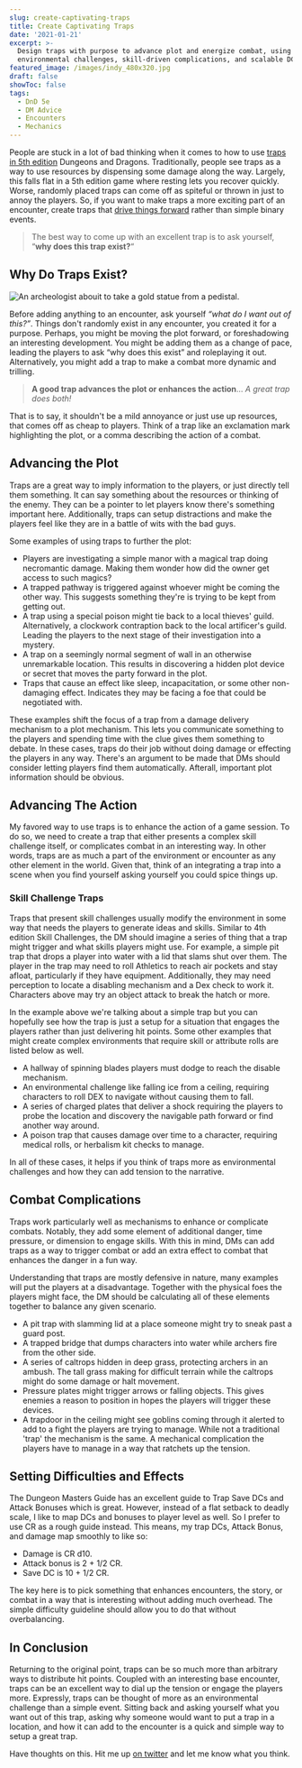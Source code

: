 ```yaml
---
slug: create-captivating-traps
title: Create Captivating Traps
date: '2021-01-21'
excerpt: >-
  Design traps with purpose to advance plot and energize combat, using
  environmental challenges, skill-driven complications, and scalable DCs.
featured_image: /images/indy_480x320.jpg
draft: false
showToc: false
tags:
  - DnD 5e
  - DM Advice
  - Encounters
  - Mechanics
---
```


People are stuck in a lot of bad thinking when it comes to how to use [traps in 5th edition](https://www.5esrd.com/gamemastering/traps/) Dungeons and Dragons. Traditionally, people see traps as a way to use resources by dispensing some damage along the way. Largely, this falls flat in a 5th edition game where resting lets you recover quickly. Worse, randomly placed traps can come off as spiteful or thrown in just to annoy the players. So, if you want to make traps a more exciting part of an encounter, create traps that [drive things forward](/2021/01/03/progressive-failures-and-rising-tension-in-5th-edition/) rather than simple binary events. 



> The best way to come up with an excellent trap is to ask yourself, &#8220;<strong>why does this trap exist?</strong>&#8220;



## Why Do Traps Exist? 

![An archeologist abouit to take a gold statue from a pedistal.](/images/indy_480x320.jpg)

Before adding anything to an encounter, ask yourself _&#8220;what do I want out of this?&#8221;_. Things don't randomly exist in any encounter, you created it for a purpose. Perhaps, you might be moving the plot forward, or foreshadowing an interesting development. You might be adding them as a change of pace, leading the players to ask &#8220;why does this exist&#8221; and roleplaying it out. Alternatively, you might add a trap to make a combat more dynamic and trilling.



> <strong>A good trap advances the plot or enhances the action</strong>… <em>A great trap does both!</em>



That is to say, it shouldn't be a mild annoyance or just use up resources, that comes off as cheap to players. Think of a trap like an exclamation mark highlighting the plot, or a comma describing the action of a combat.

## Advancing the Plot 

Traps are a great way to imply information to the players, or just directly tell them something. It can say something about the resources or thinking of the enemy. They can be a pointer to let players know there's something important here. Additionally, traps can setup distractions and make the players feel like they are in a battle of wits with the bad guys. 

Some examples of using traps to further the plot:

  * Players are investigating a simple manor with a magical trap doing necromantic damage. Making them wonder how did the owner get access to such magics?
  * A trapped pathway is triggered against whoever might be coming the other way. This suggests something they're is trying to be kept from getting out. 
  * A trap using a special poison might tie back to a local thieves' guild. Alternatively, a clockwork contraption back to the local artificer's guild. Leading the players to the next stage of their investigation into a mystery.
  * A trap on a seemingly normal segment of wall in an otherwise unremarkable location. This results in discovering a hidden plot device or secret that moves the party forward in the plot.
  * Traps that cause an effect like sleep, incapacitation, or some other non-damaging effect. Indicates they may be facing a foe that could be negotiated with.

These examples shift the focus of a trap from a damage delivery mechanism to a plot mechanism. This lets you communicate something to the players and spending time with the clue gives them something to debate. In these cases, traps do their job without doing damage or effecting the players in any way. There's an argument to be made that DMs should consider letting players find them automatically. Afterall, important plot information should be obvious. 

## Advancing The Action 

My favored way to use traps is to enhance the action of a game session. To do so, we need to create a trap that either presents a complex skill challenge itself, or complicates combat in an interesting way. In other words, traps are as much a part of the environment or encounter as any other element in the world. Given that, think of an integrating a trap into a scene when you find yourself asking yourself you could spice things up. 

### Skill Challenge Traps

Traps that present skill challenges usually modify the environment in some way that needs the players to generate ideas and skills. Similar to 4th edition Skill Challenges, the DM should imagine a series of thing that a trap might trigger and what skills players might use. For example, a simple pit trap that drops a player into water with a lid that slams shut over them. The player in the trap may need to roll Athletics to reach air pockets and stay afloat, particularly if they have equipment. Additionally, they may need perception to locate a disabling mechanism and a Dex check to work it. Characters above may try an object attack to break the hatch or more. 

In the example above we're talking about a simple trap but you can hopefully see how the trap is just a setup for a situation that engages the players rather than just delivering hit points. Some other examples that might create complex environments that require skill or attribute rolls are listed below as well.

  * A hallway of spinning blades players must dodge to reach the disable mechanism.
  * An environmental challenge like falling ice from a ceiling, requiring characters to roll DEX to navigate without causing them to fall.
  * A series of charged plates that deliver a shock requiring the players to probe the location and discovery the navigable path forward or find another way around.
  * A poison trap that causes damage over time to a character, requiring medical rolls, or herbalism kit checks to manage.

In all of these cases, it helps if you think of traps more as environmental challenges and how they can add tension to the narrative. 

## Combat Complications

Traps work particularly well as mechanisms to enhance or complicate combats. Notably, they add some element of additional danger, time pressure, or dimension to engage skills. With this in mind, DMs can add traps as a way to trigger combat or add an extra effect to combat that enhances the danger in a fun way. 

Understanding that traps are mostly defensive in nature, many examples will put the players at a disadvantage. Together with the physical foes the players might face, the DM should be calculating all of these elements together to balance any given scenario.

  * A pit trap with slamming lid at a place someone might try to sneak past a guard post.
  * A trapped bridge that dumps characters into water while archers fire from the other side. 
  * A series of caltrops hidden in deep grass, protecting archers in an ambush. The tall grass making for difficult terrain while the caltrops might do some damage or halt movement. 
  * Pressure plates might trigger arrows or falling objects. This gives enemies a reason to position in hopes the players will trigger these devices.
  * A trapdoor in the ceiling might see goblins coming through it alerted to add to a fight the players are trying to manage. While not a traditional 'trap' the mechanism is the same. A mechanical complication the players have to manage in a way that ratchets up the tension.

## Setting Difficulties and Effects

The Dungeon Masters Guide has an excellent guide to Trap Save DCs and Attack Bonuses which is great. However, instead of a flat setback to deadly scale, I like to map DCs and bonuses to player level as well. So I prefer to use CR as a rough guide instead. This means, my trap DCs, Attack Bonus, and damage map smoothly to like so:

  * Damage is CR d10.
  * Attack bonus is 2 + 1/2 CR.
  * Save DC is 10 + 1/2 CR.

The key here is to pick something that enhances encounters, the story, or combat in a way that is interesting without adding much overhead. The simple difficulty guideline should allow you to do that without overbalancing.

## In Conclusion 

Returning to the original point, traps can be so much more than arbitrary ways to distribute hit points. Coupled with an interesting base encounter, traps can be an excellent way to dial up the tension or engage the players more. Expressly, traps can be thought of more as an environmental challenge than a simple event. Sitting back and asking yourself what you want out of this trap, asking why someone would want to put a trap in a location, and how it can add to the encounter is a quick and simple way to setup a great trap.

Have thoughts on this. Hit me up [on twitter](https://twitter.com/optionalrule) and let me know what you think.

 [1]: https://optionalrule.com/2021/01/03/progressive-failures-and-rising-tension-in-5th-edition/
